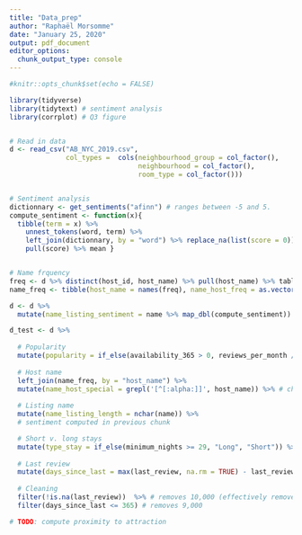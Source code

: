 ```yaml
---
title: "Data_prep"
author: "Raphaël Morsomme"
date: "January 25, 2020"
output: pdf_document
editor_options: 
  chunk_output_type: console
---
```


```r
#knitr::opts_chunk$set(echo = FALSE)

library(tidyverse)
library(tidytext) # sentiment analysis
library(corrplot) # Q3 figure


# Read in data
d <- read_csv("AB_NYC_2019.csv",
              col_types =  cols(neighbourhood_group = col_factor(),
                                neighbourhood = col_factor(),
                                room_type = col_factor()))


# Sentiment analysis
dictionnary <- get_sentiments("afinn") # ranges between -5 and 5.
compute_sentiment <- function(x){
  tibble(term = x) %>%
    unnest_tokens(word, term) %>%
    left_join(dictionnary, by = "word") %>% replace_na(list(score = 0)) %>%
    pull(score) %>% mean }


# Name frquency
freq <- d %>% distinct(host_id, host_name) %>% pull(host_name) %>% table # only count each id once (do not count people with multiple listing muliple times)
name_freq <- tibble(host_name = names(freq), name_host_freq = as.vector(freq) / sum(freq)) %>% arrange(-name_host_freq)
```



```r
d <- d %>%
  mutate(name_listing_sentiment = name %>% map_dbl(compute_sentiment)) # takes a while so I cached it
```

```r
d_test <- d %>%
  
  # Popularity
  mutate(popularity = if_else(availability_365 > 0, reviews_per_month / availability_365, NA_real_)) %>%
  
  # Host name
  left_join(name_freq, by = "host_name") %>%
  mutate(name_host_special = grepl('[^[:alpha:]]', host_name)) %>% # check if name contains a special character (not a letter)
  
  # Listing name
  mutate(name_listing_length = nchar(name)) %>%
  # sentiment computed in previous chunk

  # Short v. long stays
  mutate(type_stay = if_else(minimum_nights >= 29, "Long", "Short")) %>%
  
  # Last review
  mutate(days_since_last = max(last_review, na.rm = TRUE) - last_review) %>%
  
  # Cleaning
  filter(!is.na(last_review))  %>% # removes 10,000 (effectively removes people with no review)
  filter(days_since_last <= 365) # removes 9,000

# TODO: compute proximity to attraction
```
